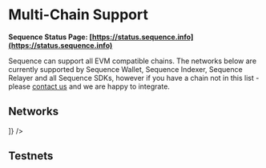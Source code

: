 # Multi-Chain Support


**Sequence Status Page: [https://status.sequence.info](https://status.sequence.info)**

Sequence can support all EVM compatible chains. The networks below are currently supported by Sequence Wallet, Sequence Indexer,
Sequence Relayer and all Sequence SDKs, however if you have a chain not in this list - please [contact us](https://support.sequence.xyz/en/) and we are happy to integrate.

## Networks

<Table 
    columns={[
        'Network',
        'Chain Handle',
        'Indexer Endpoint',
    ]}
    rows={[
    {
        networkImage: '/img/networks/1.png',
        network: 'Ethereum',
        chainHandle: 'mainnet',
        indexerEndpoint: 'https://mainnet-indexer.sequence.app'
    },{
        networkImage: '/img/networks/42161.png',
        network: 'Arbitrum One',
        chainHandle: 'arbitrum',
        indexerEndpoint: 'https://arbitrum-indexer.sequence.app'
    },
    {
        networkImage: '/img/networks/42170.png',
        network: 'Arbitrum Nova',
        chainHandle: 'arbitrum-nova',
        indexerEndpoint: 'https://arbitrum-nova-indexer.sequence.app'
    },
    {
        networkImage: '/img/networks/137.png',
        network: 'Polygon',
        chainHandle: 'polygon',
        indexerEndpoint: 'https://polygon-indexer.sequence.app'
    },
    {
        networkImage: '/img/networks/1101.png',
        network: 'Polygon zkEVM',
        chainHandle: 'polygon-zkevm',
        indexerEndpoint: 'https://polygon-zkevm-indexer.sequence.app'
    },
    {
        networkImage: '/img/networks/3776.png',
        network: 'Astar zkEVM',
        chainHandle: 'astar-zkevm',
        indexerEndpoint: 'https://astar-zkevm-indexer.sequence.app'
    },
    {
        networkImage: '/img/networks/8453.png',
        network: 'Base',
        chainHandle: 'base',
        indexerEndpoint: 'https://base-indexer.sequence.app'
    },
    {
        networkImage: '/img/networks/10.png',
        network: 'Optimism',
        chainHandle: 'optimism',
        indexerEndpoint: 'https://optimism-indexer.sequence.app'
    },
    {
        networkImage: '/img/networks/660279.png',
        network: 'XAI',
        chainHandle: 'xai',
        indexerEndpoint: 'https://xai-indexer.sequence.app'
    },
    {
        networkImage: '/img/networks/43114.png',
        network: 'Avalanche',
        chainHandle: 'avalanche',
        indexerEndpoint: 'https://avalanche-indexer.sequence.app'
    },
    {
        networkImage: '/img/networks/19011.png',
        network: 'Homeverse',
        chainHandle: 'homeverse',
        indexerEndpoint: 'https://homeverse-indexer.sequence.app'
    },
    {
        networkImage: '/img/networks/56.png',
        network: 'BSC',
        chainHandle: 'bsc',
        indexerEndpoint: 'https://bsc-indexer.sequence.app'
    },
    {
        networkImage: '/img/networks/100.png',
        network: 'Gnosis',
        chainHandle: 'gnosis',
        indexerEndpoint: 'https://gnosis-indexer.sequence.app'
    }

]} />

## Testnets

<Table
  columns={["Network", "Chain Handle", "Indexer Endpoint"]}
  rows={[
    {
      networkImage: "/img/networks/42161.png",
      network: "Arbitrum Sepolia",
      chainHandle: "arbitrum-sepolia",
      indexerEndpoint: "https://arbitrum-sepolia-indexer.sequence.app",
    },
    {
      networkImage: "/img/networks/137.png",
      network: "Polygon Amoy",
      chainHandle: "amoy",
      indexerEndpoint: "https://amoy-indexer.sequence.app",
    },
    {
      networkImage: '/img/networks/3776.png',
      network: 'Astar zkEVM',
      chainHandle: 'astar-zkyoto',
      indexerEndpoint: 'https://astar-zkyoto-indexer.sequence.app'
    },
    {
      networkImage: "/img/networks/8453.png",
      network: "Base Sepolia",
      chainHandle: "base-sepolia",
      indexerEndpoint: "https://base-sepolia-indexer.sequence.app",
    },
    {
      networkImage: "/img/networks/43114.png",
      network: "Avalanche Testnet",
      chainHandle: "avalanche-testnet",
      indexerEndpoint: "https://avalanche-testnet-indexer.sequence.app",
    },
    {
      networkImage: '/img/networks/19011.png',
      network: 'Homeverse Testnet',
      chainHandle: 'homeverse-testnet',
      indexerEndpoint: 'https://homeverse-testnet-indexer.sequence.app'
    },
    {
      networkImage: "/img/networks/56.png",
      network: "BSC Testnet",
      chainHandle: "bsc-testnet",
      indexerEndpoint: "https://bsc-testnet-indexer.sequence.app",
    },
    {
      networkImage: "/img/networks/11155111.png",
      network: "Ethereum Sepolia",
      chainHandle: "sepolia",
      indexerEndpoint: "https://sepolia-indexer.sequence.app",
    },
    {
      networkImage: "/img/networks/10.png",
      network: "Optimism Sepolia",
      chainHandle: "optimism-sepolia",
      indexerEndpoint: "https://optimism-sepolia-indexer.sequence.app",
    },
    {
      networkImage: '/img/networks/660279.png',
      network: 'XAI Sepolia',
      chainHandle: 'xai-sepolia',
      indexerEndpoint: 'https://xai-sepolia-indexer.sequence.app'
    }
  ]}
/>
